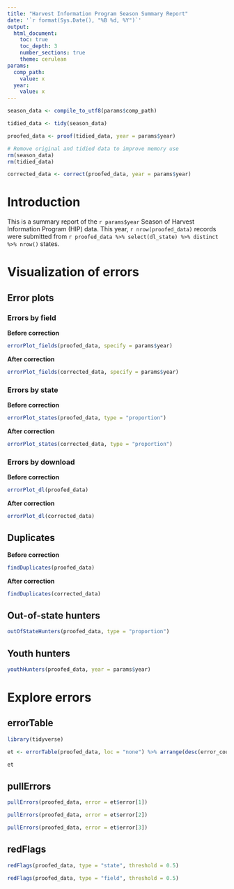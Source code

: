 ```yaml
---
title: "Harvest Information Program Season Summary Report"
date: '`r format(Sys.Date(), "%B %d, %Y")`'
output: 
  html_document:
    toc: true
    toc_depth: 3
    number_sections: true
    theme: cerulean
params:
  comp_path:
    value: x
  year:
    value: x
---
```


```r

season_data <- compile_to_utf8(params$comp_path)

tidied_data <- tidy(season_data)

proofed_data <- proof(tidied_data, year = params$year)

# Remove original and tidied data to improve memory use
rm(season_data)
rm(tidied_data)

corrected_data <- correct(proofed_data, year = params$year)

```

# Introduction

This is a summary report of the `r params$year` Season of Harvest Information Program (HIP) data. This year, `r nrow(proofed_data)` records were submitted from `r proofed_data %>% select(dl_state) %>% distinct %>% nrow()` states.

# Visualization of errors



## Error plots

### Errors by field

**Before correction**
```r
errorPlot_fields(proofed_data, specify = params$year)
```

**After correction**
```r
errorPlot_fields(corrected_data, specify = params$year)
```

### Errors by state

**Before correction**
```r
errorPlot_states(proofed_data, type = "proportion")
```

**After correction**
```r
errorPlot_states(corrected_data, type = "proportion")
```

### Errors by download

**Before correction**

```r
errorPlot_dl(proofed_data)
```

**After correction**

```r
errorPlot_dl(corrected_data)
```

## Duplicates

**Before correction**
```r
findDuplicates(proofed_data)
```

**After correction**
```r
findDuplicates(corrected_data)
```

## Out-of-state hunters

```r
outOfStateHunters(proofed_data, type = "proportion")
```

## Youth hunters

```r
youthHunters(proofed_data, year = params$year)
```

# Explore errors

## errorTable

```r
library(tidyverse)

et <- errorTable(proofed_data, loc = "none") %>% arrange(desc(error_count))

et
```

## pullErrors

```r
pullErrors(proofed_data, error = et$error[1])

pullErrors(proofed_data, error = et$error[2])

pullErrors(proofed_data, error = et$error[3])
```

## redFlags

```r
redFlags(proofed_data, type = "state", threshold = 0.5)

redFlags(proofed_data, type = "field", threshold = 0.5)
```


